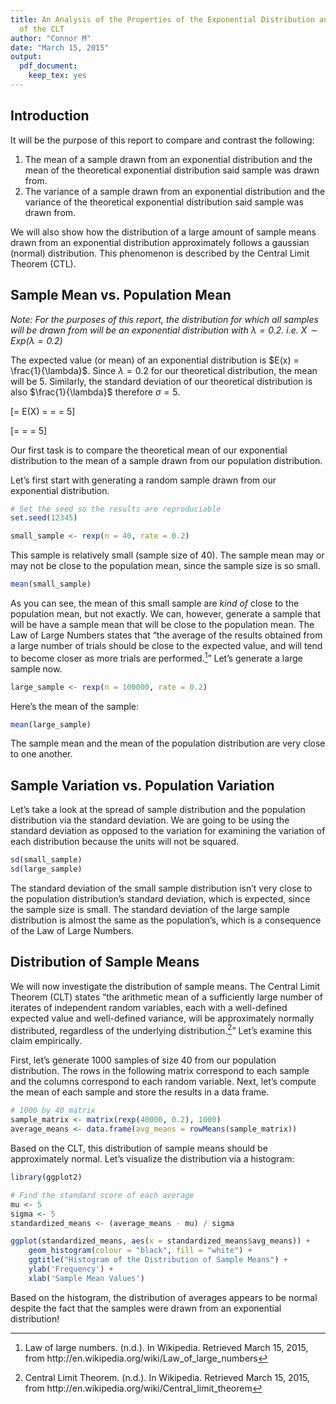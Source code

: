 ```yaml
---
title: An Analysis of the Properties of the Exponential Distribution and Demonstration
  of the CLT
author: "Connor M"
date: "March 15, 2015"
output:
  pdf_document:
    keep_tex: yes
---
```


## Introduction  

It will be the purpose of this report to compare and contrast the following:  

1. The mean of a sample drawn from an exponential distribution and the mean of the theoretical exponential distribution said sample was drawn from.  
2. The variance of a sample drawn from an exponential distribution and the variance of the theoretical exponential distribution said sample was drawn from.  

We will also show how the distribution of a large amount of sample means drawn from an exponential distribution approximately follows a gaussian (normal) distribution. This phenomenon is described by the Central Limit Theorem (CTL).  

## Sample Mean vs. Population Mean
*Note: For the purposes of this report, the distribution for which all samples will be drawn from will be an exponential distribution with $\lambda = 0.2$. i.e. $X \sim Exp(\lambda = 0.2)$*

The expected value (or mean) of an exponential distribution is $E(x) = \frac{1}{\lambda}$. Since $\lambda = 0.2$ for our theoretical distribution, the mean will be 5. Similarly, the standard deviation of our theoretical distribution is also $\frac{1}{\lambda}$ therefore $\sigma = 5$.  
  
\[\mu = E(X) = \frac{1}{\lambda} = \frac{1}{0.2} = 5\]  

\[\sigma = \frac{1}{\lambda} = \frac{1}{0.2} = 5\]  

Our first task is to compare the theoretical mean of our exponential distribution to the mean of a sample drawn from our population distribution.

Let's first start with generating a random sample drawn from our exponential distribution.

```r
# Set the seed so the results are reproduciable
set.seed(12345)

small_sample <- rexp(n = 40, rate = 0.2)
```

This sample is relatively small (sample size of 40). The sample mean may or may not be close to the population mean, since the sample size is so small. 

```r
mean(small_sample)
```

As you can see, the mean of this small sample are *kind of* close to the population mean, but not exactly. We can, however, generate a sample that will be have a sample mean that will be close to the population mean. The Law of Large Numbers states that "the average of the results obtained from a large number of trials should be close to the expected value, and will tend to become closer as more trials are performed.^[Law of large numbers. (n.d.). In Wikipedia. Retrieved March 15, 2015, from http://en.wikipedia.org/wiki/Law_of_large_numbers]" Let's generate a large sample now.

```r
large_sample <- rexp(n = 100000, rate = 0.2)
```

Here's the mean of the sample:

```r
mean(large_sample)
```

The sample mean and the mean of the population distribution are very close to one another. 

## Sample Variation vs. Population Variation

Let's take a look at the spread of sample distribution and the population distribution via the standard deviation. We are going to be using the standard deviation as opposed to the variation for examining the variation of each distribution because the units will not be squared.

```r
sd(small_sample)
sd(large_sample)
```

The standard deviation of the small sample distribution isn't very close to the population distribution's standard deviation, which is expected, since the sample size is small. The standard deviation of the large sample distribution is almost the same as the population's, which is a consequence of the Law of Large Numbers.

## Distribution of Sample Means

We will now investigate the distribution of sample means. The Central Limit Theorem (CLT) states "the arithmetic mean of a sufficiently large number of iterates of independent random variables, each with a well-defined expected value and well-defined variance, will be approximately normally distributed, regardless of the underlying distribution.^[Central Limit Theorem. (n.d.). In Wikipedia. Retrieved March 15, 2015, from http://en.wikipedia.org/wiki/Central_limit_theorem]" Let's examine this claim empirically.

First, let's generate 1000 samples of size 40 from our population distribution. The rows in the following matrix correspond to each sample and the columns correspond to each random variable. Next, let's compute the mean of each sample and store the results in a data frame.

```r
# 1000 by 40 matrix
sample_matrix <- matrix(rexp(40000, 0.2), 1000)
average_means <- data.frame(avg_means = rowMeans(sample_matrix))
```

Based on the CLT, this distribution of sample means should be approximately normal. Let's visualize the distribution via a histogram: 

```r
library(ggplot2)

# Find the standard score of each average
mu <- 5 
sigma <- 5
standardized_means <- (average_means - mu) / sigma

ggplot(standardized_means, aes(x = standardized_means$avg_means)) + 
    geom_histogram(colour = "black", fill = "white") +
    ggtitle("Histogram of the Distribution of Sample Means") +
    ylab('Frequency') +
    xlab('Sample Mean Values')
```

Based on the histogram, the distribution of averages appears to be normal despite the fact that the samples were drawn from an exponential distribution!
